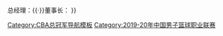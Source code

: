 {{Navbox with collapsible groups
| name = 2019-20赛季CBA总冠军
| titlestyle = background:#332C2B;color:#FFEF02
| title = [[广东宏远篮球俱乐部|{{color|#FFEF02|广东华南虎（广东东莞银行）}}]] [[2020年CBA总决赛|{{color|#FFEF02|2019-20赛季CBA总冠军}}]]
| state = {{{state|autocollapse}}}
| selected = {{{1|}}}
| listclass = hlist
| groupstyle = background:#332C2B;color:#FFEF02
| group1 = 总决赛报名球员
| abbr1 = 1
| list1 = 
* 0 [[刘权标]]
* 2 [[徐杰 (篮球运动员)|徐杰]]
* 3 [[胡明轩]]
* 5 [[王薪凯]]
* 9 [[易建聯]]
* 10 [[赵睿 (篮球运动员)|赵睿]]
* 11 [[周鹏 (篮球运动员)|周鹏]]
* 12 [[苏伟 (篮球运动员)|苏伟]]
* 13 [[桑尼·威姆斯|克拉伦斯·威姆斯]]
* 18 [[杜润旺]]
* 20 [[任骏飞]]
* 22 [[曾繁日]]
* 25 [[张皓嘉]]
* 51 [[万圣伟]]
| group2 = 其他球员
| abbr2 = 2
| list2 = 
* 1 [[方渭博]]
* 6 [[马尚·布鲁克斯]]
* 14 [[刘旭乘]]
* 17 [[李英博]]
| belowstyle = background:#332C2B;color:#FFEF02
| below = 主教练：[[杜锋|{{color|#FFEF02|杜锋}}]]{{·}}总经理：[[朱芳雨|{{color|#FFEF02|朱芳雨}}]]{{·}}董事长：[[陈海涛|{{color|#FFEF02|陈海涛}}]]
}}<noinclude>
[[Category:CBA总冠军导航模板]]
[[Category:2019-20年中国男子篮球职业联赛]]
</noinclude>